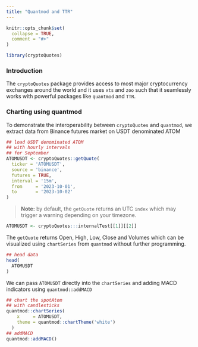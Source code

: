```yaml
---
title: "Quantmod and TTR"
---
```


```r
knitr::opts_chunk$set(
  collapse = TRUE,
  comment = "#>"
)
```

```r
library(cryptoQuotes)
```

### Introduction

The ```cryptoQuotes``` package provides access to most major cryptocurrency exchanges around the world and it uses ```xts``` and ```zoo``` such that it seamlessly works with powerful packages like ```quantmod``` and ```TTR```.

### Charting using quantmod

To demonstrate the interoperability between ```cryptoQuotes``` and ```quantmod```, we extract data from Binance futures market on USDT denominated ATOM

```r
## load USDT denominated ATOM
## with hourly intervals
## for September
ATOMUSDT <- cryptoQuotes::getQuote(
  ticker = 'ATOMUSDT',
  source = 'binance',
  futures = TRUE,
  interval = '15m',
  from     = '2023-10-01',
  to       = '2023-10-02'
)
```

> **Note:** by default, the ```getQuote``` returns an UTC ```index``` which may trigger a warning depending on your timezone.

```r
ATOMUSDT <- cryptoQuotes:::internalTest[[1]][[2]]
```


The ```getQuote``` returns Open, High, Low, Close and Volumes which can be visualized using ```chartSeries``` from ```quantmod``` without further programming.

```r
## head data
head(
  ATOMUSDT
)
```

We can pass ```ATOMUSDT``` directly into the ```chartSeries``` and adding MACD indicators using ```quantmod::addMACD```

```r
## chart the spotAtom
## with candlesticks
quantmod::chartSeries(
    x     = ATOMUSDT,
    theme = quantmod::chartTheme('white')
  )
## addMACD
quantmod::addMACD()
```

